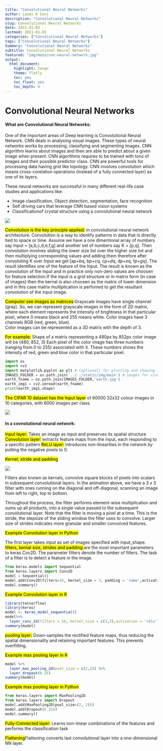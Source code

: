 ```yaml
---
title: "Convolutional Neural Networks"
author: Laxmi K Soni 
description: "Convolutional Neural Networks"
slug: Convolutional Neural Networks
date: 2021-01-03
lastmod: 2021-01-03
categories: ["Convolutional Neural Networks"]
tags: ["Convolutional Neural Networks"]
Summary: "Convolutional Neural Networks"
subtitle: Convolutional Neural Networks
featured: "img/main/cnn-neural-network.jpg"
output:
  html_document:
    highlight: tango
    theme: flatly
    toc: yes
    toc_float: yes
    toc_depth: 4
---
```




# Convolutional Neural Networks

#### What are Convolutional Neural Networks:

One of the important areas of Deep learning is Convolutional Neural Network. CNN deals in analysing visual images. These types of neural networks 
works by processing, classifying and segmenting images. CNN algorithm learns about images and then are able to predict about a given image when present. 
CNN algorithms requires to be trained with tons of images and their possible predictor class. CNN are powerful tools for processing data having grid like topology.
CNN involves convolution which means cross-corelation operations (instead of a fully connected layer) as one of its layers. 


These neural networks are successful in many different real-life case studies and applications like:

- Image classification, Object detection, segmentation, face recognition
- Self driving cars that leverage CNN based vision systems
- Classificationof crystal structure using a convolutional neural network


![](/img/main/cnn.png)

<mark>Convolution is the key principle applied:</mark> in convolutional neural network architecture. 
Convolution is a way to identify patterns in data that is directly tied to space or time. Assume we have a one dimentional array of numbers
say Input = [a,b,c,d,e,f,g] and another set of numbers say K = [p,q]. Then convolution involves sliding the lower size list over the higher size list and then multiplying corresponding values and adding them therefore after convoluting K over Input we get [a*p+b*q, b*p+c*q, c*p+d*q, d*p+e*q, f*p+g*q]. The result identifies  one of the feature of the Input. The result is known as the convolution of the Input and in practice only non-zero values are choosen for feature selection.If the input is a grid structure or in matrix form (in case of images) then the kernal is also choosen as the matrix of lower dimension and in this case matrix multiplication is perfomed to get the resultant convolution of the input image.

<mark>Computer see images as matrices</mark>:Grayscale images have single channel (gray). 
So, we can represent grayscale images in the form of 2D matrix, where each element represents the intensity of brightness in that particular pixel, 
where 0 means black and 255 means white. Color images have 3 channels RGB (red, green, blue).  
Color images can be  represented as a 3D matrix with the depth of 3.

<mark>For example:</mark> Shape of a matrix representing a 480px by 852px color image will be (480, 852, 3)
Each pixel of the color image has three numbers (ranging from 0 to 255) associated with it. 
These numbers shows the intensity of red, green and blue color in that particular pixel.

```python
import os
import cv2
import matplotlib.pyplot as plt # (optional) for plotting and showing images inline
IMAGES_FOLDER = os.path.join('../../static/img/main') # images for visuals
earth_fname = os.path.join(IMAGES_FOLDER,'earth.jpg')
earth_img1 = cv2.imread(earth_fname)
print(earth_img1.shape)
```

<mark>The CIFAR 10 dataset has the Input layer</mark> of 60000 32x32 colour images in 10 categories, with 6000 images per class. 

![](/img/main/cifar10dataset.png)


#### In a covnolutional neural network:

<mark>Input layer:</mark> Takes an image as input and preserves its spatial structure
<mark>Convolution layer:</mark>	extracts feature maps from the input, each responding to a specific pattern
<mark>ReLU layer:</mark> Introduces non-linearities in the network by putting the negative pixels to 0.

<mark>Kernel, stride and padding</mark>

![](/img/main/convolution_schematic.gif)

Filters also known as kernals, convolve square blocks of pixels into scalars in subsequent convolutional layers. In the animation above, we have a 3 x 3 filter with ones running on the diagonal and off-diagonal, scanning an image from left to right, top to bottom.

Throughout the process, the filter performs element-wise multiplication and sums up all products, into a single value passed to the subsequent convolutional layer. Note that the filter is moving a pixel at a time. This is the stride, the stepsize of the sliding window the filter uses to convolve. Larger size of strides indicates more granular and smaller convolved features.

<mark>Example Convolution layer in Python</mark>

The first layer takes input as set of images specified with input_shape. <mark>filters, kernal size, strides and padding </mark> are the most important
parameters to keras Cov2D. The parameter filters denote the number of filters. The task of a filter is to detect a feature in the image.

```python
from keras.models import Sequential
from keras.layers import Conv2D
model = Sequential()
model.add(Conv2D(filters=16, kernel_size = 3, padding = 'same',activation = 'relu',input_shape=(32,32,3)))
model.summary()
```

<mark>Example Convolution layer in R</mark>
```r
library(tensorflow)
library(keras)
model <- keras_model_sequential()
model%>% 
  layer_conv_2d(filters = 16, kernel_size = c(3,3),activation = 'relu',input_shape = c(32,32,3))
summary(model)
```

<mark>pooling layer:</mark>	Down-samples the rectified feature maps, thus reducing the spatial dimensionality and retaining important features. 
This prevents overfitting.

<mark>Example max pooling layer in R</mark>
```r
model %>% 
  layer_max_pooling_2d(pool_size = c(2,2)) %>%
  layer_dropout(0.25)
summary(model)
```



<mark>Example max pooling layer in Python</mark>
```python
from keras.layers import MaxPooling2D
from keras.layers import Dropout
model.add(MaxPooling2D(pool_size=(2, 2)))
model.add(Dropout(0.25))
model.summary()
```


<mark>Fully-Connected layer:</mark>	Learns non-linear combinations of the features and performs the classification task

<mark>Flattening</mark>Flattening converts last convolutional layer into a one-dimensional NN layer.





